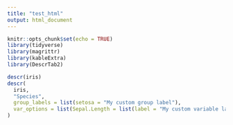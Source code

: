 ```yaml
---
title: "test_html"
output: html_document
---
```


```r
knitr::opts_chunk$set(echo = TRUE)
library(tidyverse)
library(magrittr)
library(kableExtra)
library(DescrTab2)
```


```r

descr(iris)
descr(
  iris,
  "Species",
  group_labels = list(setosa = "My custom group label"),
  var_options = list(Sepal.Length = list(label = "My custom variable label"))
)
```

